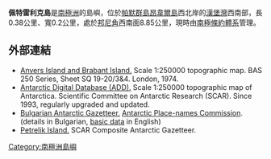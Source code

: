 {{coord|64|31|46|S|64|01|56|W|display=title}}

'''佩特雷利克島'''是[[南極洲|南極洲]]的島嶼，位於[[帕默群島|帕默群島]][[昂韋爾島|昂韋爾島]]西北岸的[[漢堡灣|漢堡灣]]西南部，長0.38公里、寬0.2公里，處於[[邦尼角|邦尼角]]西南面8.85公里，現時由[[南極條約體系|南極條約體系]]管理。

==外部連結==
* [https://data.aad.gov.au/aadc/mapcat/display_map.cfm?map_id=13231 Anvers Island and Brabant Island.]{{Wayback|url=https://data.aad.gov.au/aadc/mapcat/display_map.cfm?map_id=13231 |date=20131111101039 }} Scale 1:250000 topographic map. BAS 250 Series, Sheet SQ 19-20/3&4. London, 1974.
* [http://www.add.scar.org Antarctic Digital Database (ADD).]{{Wayback|url=http://www.add.scar.org/ |date=20170305000653 }} Scale 1:250000 topographic map of Antarctica. Scientific Committee on Antarctic Research (SCAR). Since 1993, regularly upgraded and updated.
* [http://apcbg.org/gazet-bg.doc Bulgarian Antarctic Gazetteer.]{{Wayback|url=http://apcbg.org/gazet-bg.doc |date=20131012104624 }} [[Antarctic_Place-names_Commission|Antarctic Place-names Commission]]. (details in Bulgarian, [http://apcbg.org/gazet.htm basic data]{{Wayback|url=http://apcbg.org/gazet.htm |date=20160304071225 }} in English)
* [https://data.aad.gov.au/aadc/gaz/scar/display_name.cfm?gaz_id=137748 Petrelik Island.] {{Wayback|url=https://data.aad.gov.au/aadc/gaz/scar/display_name.cfm?gaz_id=137748 |date=20181001202303 }} SCAR Composite Antarctic Gazetteer.

{{Antarctica-geo-stub}}
[[Category:南極洲島嶼|Category:南極洲島嶼]]